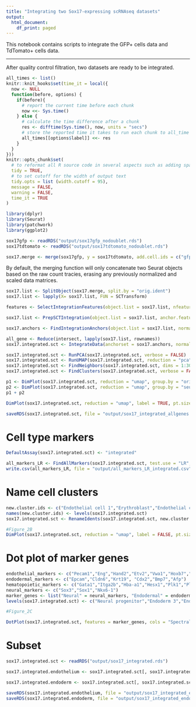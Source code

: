```yaml
---
title: "Integrating two Sox17-expressing scRNAseq datasets"
output:
  html_document:
    df_print: paged
---
```


This notebook contains scripts to integrate the GFP+ cells data and TdTomato+ cells data.

***

After quality control filtration, two datasets are ready to be integrated. 

```r
all_times <- list() 
knitr::knit_hooks$set(time_it = local({
  now <- NULL
  function(before, options) {
    if(before){
      # report the current time before each chunk
      now <<- Sys.time()
    } else {
      # calculate the time difference after a chunk
      res <- difftime(Sys.time(), now, units = "secs")
      # store the reported time it takes to run each chunk to all_time object
      all_times[[options$label]] <<- res
    }
  }
}))
knitr::opts_chunk$set(
  # to reformat all R source code in several aspects such as adding spaces around most operators, indenting the code properly and replacing the assignment operator = into <-
  tidy = TRUE,
  # to set cutoff for the width of output text
  tidy.opts = list (width.cutoff = 95),
  message = FALSE,
  warning = FALSE,
  time_it = TRUE
)
```

```r
library(dplyr)
library(Seurat)
library(patchwork)
library(ggplot2)
```

```r
sox17gfp <- readRDS("output/sox17gfp_nodoublet.rds")
sox17tdtomato <- readRDS("output/sox17tdtomato_nodoublet.rds")
```

```r
sox17.merge <- merge(sox17gfp, y = sox17tdtomato, add.cell.ids = c("gfp","tdtomato"), project = "sox17")
```

By default, the merging function will only concatenate two Seurat objects based on the raw count tracies, erasing any previously normalized and scaled data matrices. 

```r
sox17.list <- SplitObject(sox17.merge, split.by = "orig.ident")
sox17.list <- lapply(X= sox17.list, FUN = SCTransform)
```

```r
features <- SelectIntegrationFeatures(object.list = sox17.list, nfeatures = 3000)
```

```r
sox17.list <- PrepSCTIntegration(object.list = sox17.list, anchor.features = features)
```

```r
sox17.anchors <- FindIntegrationAnchors(object.list = sox17.list, normalization.method = "SCT", anchor.features = features)
```

```r
all_gene <- Reduce(intersect, lapply(sox17.list, rownames))
sox17.integrated.sct <- IntegrateData(anchorset = sox17.anchors, normalization.method = "SCT", features.to.integrate = all_gene)
```

```r
sox17.integrated.sct <- RunPCA(sox17.integrated.sct, verbose = FALSE)
sox17.integrated.sct <- RunUMAP(sox17.integrated.sct, reduction = "pca", dims = 1:30)
sox17.integrated.sct <- FindNeighbors(sox17.integrated.sct, dims = 1:30, verbose = FALSE)
sox17.integrated.sct <- FindClusters(sox17.integrated.sct, verbose = FALSE)
```

```r
p1 <- DimPlot(sox17.integrated.sct, reduction = "umap", group.by = "orig.ident", pt.size = 0.5, cols = c("#00BFC4","#F8766D")) + labs(title = "Dataset-based colors")
p2 <- DimPlot(sox17.integrated.sct, reduction = "umap", group.by = "seurat_clusters", pt.size = 0.5, label = TRUE,repel = TRUE) + labs(title = "Cluster-based colors") + NoLegend()
p1 + p2

DimPlot(sox17.integrated.sct, reduction = "umap", label = TRUE, pt.size = 0.5)
```

```r
saveRDS(sox17.integrated.sct, file = "output/sox17_integrated_allgenes.rds")
```

# Cell type markers

```r
DefaultAssay(sox17.integrated.sct) <- "integrated"
```

```r
all_markers_LR <- FindAllMarkers(sox17.integrated.sct, test.use = "LR", latent.vars = "orig.ident", only.pos = TRUE, min.pct = 0.25, min.diff.pct = 0.25)
write.csv(all_markers_LR, file = "output/all_markers_LR_integrated.csv")
```

# Name cell clusters
 
```r
new.cluster.ids <- c("Endothelial cell 1","Erythroblast","Endothelial cell 2","Erythroid 2","Endothelial cell 3", "Erythroid 3" ,"Hemangioblast", "Erythroid 4", "HE", "Endoderm 1", "Erythroid 1", "Neural progenitor", "Endoderm 2", "HSPC", "Endocardium", "Liver sinusoidal EC", "Lymphocyte", "Endoderm 3", "Proerythroblast")
names(new.cluster.ids) <- levels(sox17.integrated.sct)
sox17.integrated.sct <- RenameIdents(sox17.integrated.sct, new.cluster.ids)

#Figure_2B
DimPlot(sox17.integrated.sct, reduction = "umap", label = FALSE, pt.size = 1.5) + labs(title = "Sox17-expressing lineages")
```

# Dot plot of marker genes 

```r
endothelial_markers <- c("Pecam1","Eng","Hand2","Etv2","Vwa1","Hoxb7","Oit3","Gja5")
endodermal_markers <- c("Epcam","Cldn6","Krt19", "Cdx2","Bmp7","Afp")
hematopoietic_markers <- c("Gata1","Itga2b","Hba-a1","Hesx1","Plk1","Plek2","Ptprc")
neural_markers <- c("Sox3","Sox1","Nkx6-1")
marker_genes <- list("Neural" = neural_markers, "Endodermal" = endodermal_markers, "Endothelial" = endothelial_markers, "Hematopoietic" = hematopoietic_markers) 
levels(sox17.integrated.sct) <- c("Neural progenitor","Endoderm 3","Endoderm 2","Endoderm 1","Endocardium", "Hemangioblast","Endothelial cell 1","Endothelial cell 2","Endothelial cell 3","Liver sinusoidal EC","HE","HSPC","Proerythroblast","Erythroblast", "Erythroid 4","Erythroid 3","Erythroid 2","Erythroid 1","Lymphocyte")

#Figure_2C

DotPlot(sox17.integrated.sct, features = marker_genes, cols = "Spectral") + theme(axis.text.x = element_text(angle = 90)) 
```

# Subset

```r
sox17.integrated.sct <- readRDS("output/sox17_integrated.rds")
```


```r
sox17.integrated.endothelium <- sox17.integrated.sct[, sox17.integrated.sct$seurat_clusters %in% c("0","2","4","6","7","8","15")]

sox17.integrated.endoderm <- sox17.integrated.sct[, sox17.integrated.sct$seurat_clusters %in% c("9","17","12")]
```

```r
saveRDS(sox17.integrated.endothelium, file = "output/sox17_integrated_endothelium.rds")
saveRDS(sox17.integrated.endoderm, file = "output/sox17_integrated_endoderm.rds")
```
